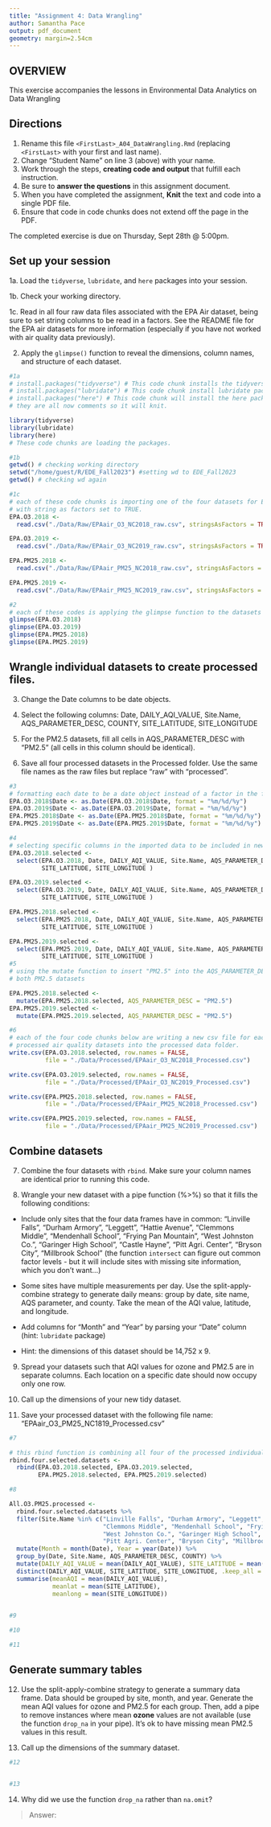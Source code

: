 ```yaml
---
title: "Assignment 4: Data Wrangling"
author: Samantha Pace
output: pdf_document
geometry: margin=2.54cm
---
```


## OVERVIEW

This exercise accompanies the lessons in Environmental Data Analytics on Data Wrangling 

## Directions

1. Rename this file `<FirstLast>_A04_DataWrangling.Rmd` (replacing `<FirstLast>` with your first and last name).
2. Change "Student Name" on line 3 (above) with your name.
3. Work through the steps, **creating code and output** that fulfill each instruction.
4. Be sure to **answer the questions** in this assignment document.
5. When you have completed the assignment, **Knit** the text and code into a single PDF file.
6. Ensure that code in code chunks does not extend off the page in the PDF.

The completed exercise is due on Thursday, Sept 28th @ 5:00pm.

## Set up your session 

1a. Load the `tidyverse`,  `lubridate`, and `here` packages into your session.

1b. Check your working directory.

1c. Read in all four raw data files associated with the EPA Air dataset, being sure to set string columns to be read in a factors. See the README file for the EPA air datasets for more information (especially if you have not worked with air quality data previously). 

2. Apply the `glimpse()` function to reveal the dimensions, column names, and structure of each dataset. 

```r
#1a 
# install.packages("tidyverse") # This code chunk installs the tidyverse package.
# install.packages("lubridate") # This code chunk install lubridate package.
# install.packages("here") # This code chunk will install the here package.
# they are all now comments so it will knit.

library(tidyverse) 
library(lubridate)
library(here)
# These code chunks are loading the packages.

#1b 
getwd() # checking working directory
setwd("/home/guest/R/EDE_Fall2023") #setting wd to EDE_Fall2023
getwd() # checking wd again

#1c 
# each of these code chunks is importing one of the four datasets for EPA air 
# with string as factors set to TRUE.
EPA.O3.2018 <-
  read.csv("./Data/Raw/EPAair_O3_NC2018_raw.csv", stringsAsFactors = TRUE)

EPA.O3.2019 <-
  read.csv("./Data/Raw/EPAair_O3_NC2019_raw.csv", stringsAsFactors = TRUE)

EPA.PM25.2018 <-
  read.csv("./Data/Raw/EPAair_PM25_NC2018_raw.csv", stringsAsFactors = TRUE)

EPA.PM25.2019 <-
  read.csv("./Data/Raw/EPAair_PM25_NC2019_raw.csv", stringsAsFactors = TRUE)

#2 
# each of these codes is applying the glimpse function to the datasets 
glimpse(EPA.O3.2018)
glimpse(EPA.O3.2019)
glimpse(EPA.PM25.2018)
glimpse(EPA.PM25.2019)
```


## Wrangle individual datasets to create processed files.

3. Change the Date columns to be date objects.

4. Select the following columns: Date, DAILY_AQI_VALUE, Site.Name, AQS_PARAMETER_DESC, COUNTY, SITE_LATITUDE, SITE_LONGITUDE

5. For the PM2.5 datasets, fill all cells in AQS_PARAMETER_DESC with "PM2.5" (all cells in this column should be identical).

6. Save all four processed datasets in the Processed folder. Use the same file names as the raw files but replace "raw" with "processed".

```r
#3
# formatting each date to be a date object instead of a factor in the four data sets
EPA.O3.2018$Date <- as.Date(EPA.O3.2018$Date, format = "%m/%d/%y")
EPA.O3.2019$Date <- as.Date(EPA.O3.2019$Date, format = "%m/%d/%y")
EPA.PM25.2018$Date <- as.Date(EPA.PM25.2018$Date, format = "%m/%d/%y")
EPA.PM25.2019$Date <- as.Date(EPA.PM25.2019$Date, format = "%m/%d/%y")

#4
# selecting specific columns in the imported data to be included in new data subsets.
EPA.O3.2018.selected <-
  select(EPA.O3.2018, Date, DAILY_AQI_VALUE, Site.Name, AQS_PARAMETER_DESC, COUNTY, 
         SITE_LATITUDE, SITE_LONGITUDE )

EPA.O3.2019.selected <-
  select(EPA.O3.2019, Date, DAILY_AQI_VALUE, Site.Name, AQS_PARAMETER_DESC, COUNTY, 
         SITE_LATITUDE, SITE_LONGITUDE )

EPA.PM25.2018.selected <-
  select(EPA.PM25.2018, Date, DAILY_AQI_VALUE, Site.Name, AQS_PARAMETER_DESC, COUNTY, 
         SITE_LATITUDE, SITE_LONGITUDE )

EPA.PM25.2019.selected <-
  select(EPA.PM25.2019, Date, DAILY_AQI_VALUE, Site.Name, AQS_PARAMETER_DESC, COUNTY, 
         SITE_LATITUDE, SITE_LONGITUDE )
#5
# using the mutate function to insert "PM2.5" into the AQS_PARAMETER_DESC column for
# both PM2.5 datasets

EPA.PM25.2018.selected <- 
  mutate(EPA.PM25.2018.selected, AQS_PARAMETER_DESC = "PM2.5")
EPA.PM25.2019.selected <- 
  mutate(EPA.PM25.2019.selected, AQS_PARAMETER_DESC = "PM2.5")

#6
# each of the four code chunks below are writing a new csv file for each of the 
# processed air quality datasets into the processed data folder.
write.csv(EPA.O3.2018.selected, row.names = FALSE, 
          file = "./Data/Processed/EPAair_O3_NC2018_Processed.csv")

write.csv(EPA.O3.2019.selected, row.names = FALSE, 
          file = "./Data/Processed/EPAair_O3_NC2019_Processed.csv")

write.csv(EPA.PM25.2018.selected, row.names = FALSE, 
          file = "./Data/Processed/EPAair_PM25_NC2018_Processed.csv")

write.csv(EPA.PM25.2019.selected, row.names = FALSE, 
          file = "./Data/Processed/EPAair_PM25_NC2019_Processed.csv")

```


## Combine datasets

7. Combine the four datasets with `rbind`. Make sure your column names are identical prior to running this code.

8. Wrangle your new dataset with a pipe function (%>%) so that it fills the following conditions: 

  * Include only sites that the four data frames have in common: "Linville Falls", "Durham Armory", "Leggett", "Hattie Avenue", "Clemmons Middle", "Mendenhall School", "Frying Pan Mountain", "West Johnston Co.", "Garinger High School", "Castle Hayne", "Pitt Agri. Center", "Bryson City", "Millbrook School" (the function `intersect` can figure out common factor levels - but it will include sites with missing site information, which you don't want...) 

  * Some sites have multiple measurements per day. Use the split-apply-combine strategy to generate daily means: group by date, site name, AQS parameter, and county. Take the mean of the AQI value, latitude, and longitude.
  
  * Add columns for "Month" and "Year" by parsing your "Date" column (hint: `lubridate` package)
  
  * Hint: the dimensions of this dataset should be 14,752 x 9.

9. Spread your datasets such that AQI values for ozone and PM2.5 are in separate columns. Each location on a specific date should now occupy only one row.

10. Call up the dimensions of your new tidy dataset.

11. Save your processed dataset with the following file name: "EPAair_O3_PM25_NC1819_Processed.csv"

```r
#7 

# this rbind function is combining all four of the processed individual datasets
rbind.four.selected.datasets <- 
  rbind(EPA.O3.2018.selected, EPA.O3.2019.selected, 
        EPA.PM25.2018.selected, EPA.PM25.2019.selected)

#8 

All.O3.PM25.processed <-
  rbind.four.selected.datasets %>%
  filter(Site.Name %in% c("Linville Falls", "Durham Armory", "Leggett", "Hattie Avenue", 
                          "Clemmons Middle", "Mendenhall School", "Frying Pan Mountain", 
                          "West Johnston Co.", "Garinger High School", "Castle Hayne", 
                          "Pitt Agri. Center", "Bryson City", "Millbrook School")) %>%
  mutate(Month = month(Date), Year = year(Date)) %>%
  group_by(Date, Site.Name, AQS_PARAMETER_DESC, COUNTY) %>%
  mutate(DAILY_AQI_VALUE = mean(DAILY_AQI_VALUE), SITE_LATITUDE = mean(SITE_LATITUDE), SITE_LONGITUDE = mean(SITE_LONGITUDE)) %>%
  distinct(DAILY_AQI_VALUE, SITE_LATITUDE, SITE_LONGITUDE, .keep_all = TRUE)
  summarise(meanAQI = mean(DAILY_AQI_VALUE), 
            meanlat = mean(SITE_LATITUDE),
            meanlong = mean(SITE_LONGITUDE))
  

#9

#10

#11

```


## Generate summary tables

12. Use the split-apply-combine strategy to generate a summary data frame. Data should be grouped by site, month, and year. Generate the mean AQI values for ozone and PM2.5 for each group. Then, add a pipe to remove instances where mean **ozone** values are not available (use the function `drop_na` in your pipe). It's ok to have missing mean PM2.5 values in this result. 

13. Call up the dimensions of the summary dataset.

```r

#12


#13


```

14. Why did we use the function `drop_na` rather than `na.omit`?

> Answer: 
